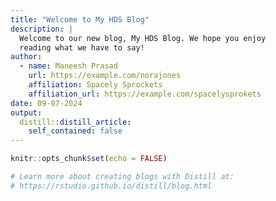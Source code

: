 ```yaml
---
title: "Welcome to My HDS Blog"
description: |
  Welcome to our new blog, My HDS Blog. We hope you enjoy 
  reading what we have to say!
author:
  - name: Maneesh Prasad
    url: https://example.com/norajones
    affiliation: Spacely Sprockets
    affiliation_url: https://example.com/spacelysprokets
date: 09-07-2024
output:
  distill::distill_article:
    self_contained: false
---
```


```r
knitr::opts_chunk$set(echo = FALSE)

# Learn more about creating blogs with Distill at:
# https://rstudio.github.io/distill/blog.html

```



